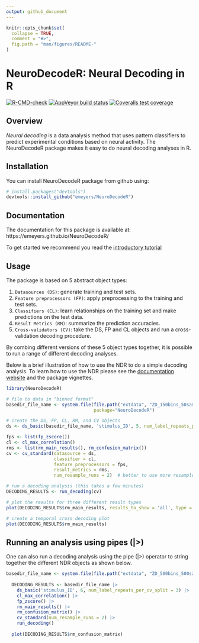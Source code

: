 ```yaml
---
output: github_document
---
```


<!-- README.md is generated from README.Rmd. Please edit that file -->

```r
knitr::opts_chunk$set(
  collapse = TRUE,
  comment = "#>",
  fig.path = "man/figures/README-"
)
```


# NeuroDecodeR: Neural Decoding in R

<!-- badges: start -->
[![R-CMD-check](https://github.com/emeyers/NeuroDecodeR/actions/workflows/R-CMD-check.yaml/badge.svg)](https://github.com/emeyers/NeuroDecodeR/actions/workflows/R-CMD-check.yaml)
[![AppVeyor build
status](https://ci.appveyor.com/api/projects/status/github/emeyers/NeuroDecodeR?branch=master&svg=true)](https://ci.appveyor.com/project/emeyers/NeuroDecodeR)
[![Coveralls test
coverage](https://coveralls.io/repos/github/emeyers/NeuroDecodeR/badge.svg)](https://coveralls.io/github/emeyers/NeuroDecodeR)
<!-- badges: end -->


<p>



## Overview

*Neural decoding* is a data analysis method that uses pattern classifiers to
predict experimental conditions based on neural activity. The NeuroDecodeR
package makes it easy to do neural decoding analyses in R.


## Installation

You can install NeuroDecodeR package from github using:

```r
# install.packages("devtools")
devtools::install_github("emeyers/NeuroDecodeR")
```


## Documentation

The documentation for this package is available at: https://emeyers.github.io/NeuroDecodeR/

To get started we recommend you read the [introductory tutorial](https://emeyers.github.io/NeuroDecodeR/articles/introduction_tutorial.html)


## Usage

The package is based on 5 abstract object types: 

1. `Datasources (DS)`: generate training and test sets.
2. `Feature preprocessors (FP)`: apply preprocessing to the training and test sets.
3. `Classifiers (CL)`: learn relationships on the training set and make
predictions on the test data.
4. `Result Metrics (RM)`: summarize the prediction accuracies.
5. `Cross-validators (CV)`: take the DS, FP and CL objects and run a
  cross-validation decoding procedure.

By combing different versions of these 5 object types together, it is possible
to run a range of different decoding analyses.

Below is a brief illustration of how to use the NDR to do a simple decoding
analysis. To learn how to use the NDR please see the [documentation
website](https://emeyers.github.io/NeuroDecodeR/) and the package vignettes. 


```r
library(NeuroDecodeR)

# file to data in "binned format"
basedir_file_name <- system.file(file.path("extdata", "ZD_150bins_50sampled.Rda"), 
                                 package="NeuroDecodeR")

# create the DS, FP, CL, RM, and CV objects
ds <- ds_basic(basedir_file_name, 'stimulus_ID', 5, num_label_repeats_per_cv_split = 3)

fps <- list(fp_zscore())
cl <- cl_max_correlation()
rms <- list(rm_main_results(), rm_confusion_matrix())
cv <- cv_standard(datasource = ds, 
                  classifier = cl, 
                  feature_preprocessors = fps, 
                  result_metrics = rms, 
                  num_resample_runs = 2)  # better to use more resample runs for actual analyses (default is 50)

# run a decoding analysis (this takes a few minutes) 
DECODING_RESULTS <- run_decoding(cv)
```


```r
# plot the results for three different result types
plot(DECODING_RESULTS$rm_main_results, results_to_show = 'all', type = 'line')
```



```r
# create a temporal cross decoding plot
plot(DECODING_RESULTS$rm_main_results)
```



## Running an analysis using pipes (|>) 

One can also run a decoding analysis using the pipe (|>) operator to string together the different NDR objects as shown below.

```r

basedir_file_name <- system.file(file.path("extdata", "ZD_500bins_500sampled.Rda"), package="NeuroDecodeR")
  
  DECODING_RESULTS <- basedir_file_name |>
    ds_basic('stimulus_ID', 6, num_label_repeats_per_cv_split = 3) |>
    cl_max_correlation() |>
    fp_zscore() |>
    rm_main_results() |>
    rm_confusion_matrix() |>
    cv_standard(num_resample_runs = 2) |>
    run_decoding()
  
  plot(DECODING_RESULTS$rm_confusion_matrix)
```


